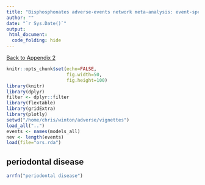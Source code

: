 ```yaml
---
title: "Bisphosphonates adverse-events network meta-analysis: event-specific results"
author: ""
date: "`r Sys.Date()`"
output:
 html_document:
  code_folding: hide
---
```

[Back to Appendix 2](app2_index.html)
```r
knitr::opts_chunk$set(echo=FALSE,
                      fig.width=50,
                      fig.height=100)
library(knitr)
library(dplyr)
filter <- dplyr::filter
library(flextable)
library(gridExtra)
library(plotly)
setwd("/home/chris/winton/adverse/vignettes")
load_all("..")
events <- names(models_all)
nev <- length(events)
load(file="ors.rda")
```	
## periodontal disease

```r
arrfn("periodontal disease")
```



